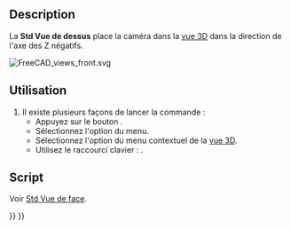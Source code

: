 <languages/>

{{Docnav/fr
|[[Std_ViewFront/fr|Vue de face]]
|[[Std_ViewRight/fr|Vue de droite]]
|[[Std_View_Menu/fr|Menu Affichage]]
|IconL=Std_ViewFront.svg
|IconR=Std_ViewRight.svg
|IconC=Freecad.svg
}}

{{GuiCommand/fr
|Name=Std ViewTop
|Name/fr=Std Vue de dessus
|MenuLocation=Affichage → Vues standards → Vue de dessus
|Workbenches=Tous
|Shortcut={{KEY|2}}
|SeeAlso=[[Std_ViewFront/fr|Std Vue de face]], [[Std_ViewRight/fr|Std Vue droite]]
}}

==Description==

La '''Std Vue de dessus''' place la caméra dans la [[3D view/fr|vue 3D]] dans la direction de l'axe des Z négatifs.

[[Image:FreeCAD_views_front.svg]]
{{Caption|La flèche 2 pointe dans le sens de la vue de dessus}}

<span id="Usage"></span>
==Utilisation==

# Il existe plusieurs façons de lancer la commande :
#* Appuyez sur le bouton {{Button|[[Image:Std_ViewTop.svg|16px]] [[Std_ViewTop/fr|Vue de dessus]]}}.
#* Sélectionnez l'option {{MenuCommand|Affichage → Vues standards → [[Image:Std_ViewTop.svg|16px]] Vue de dessus}} du menu.
#* Sélectionnez l'option {{MenuCommand|Vues standard → [[Image:Std_ViewTop.svg|16px]] Vue de dessus}} du menu contextuel de la [[3D_view/fr|vue 3D]].
#* Utilisez le raccourci clavier : {{KEY|2}}.

<span id="Scripting"></span>
==Script==

Voir [[Std_ViewFront/fr#Script|Std Vue de face]].


{{Docnav/fr
|[[Std_ViewFront/fr|Vue de face]]
|[[Std_ViewRight/fr|Vue de droite]]
|[[Std_View_Menu/fr|Menu Affichage]]
|IconL=Std_ViewFront.svg
|IconR=Std_ViewRight.svg
|IconC=Freecad.svg
}}

{{Std_Base_navi{{#translation:}}}}
{{Userdocnavi{{#translation:}}}}